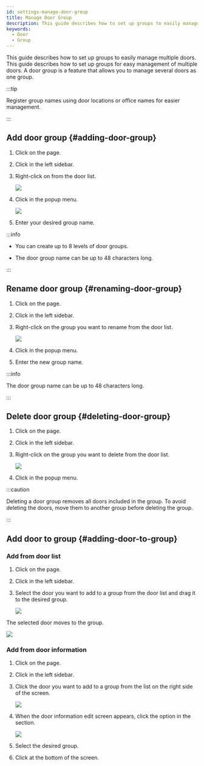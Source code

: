 ```yaml
---
id: settings-manage-door-group
title: Manage Door Group
description: This guide describes how to set up groups to easily manage multiple doors.
keywords:
  - Door
  - Group
---
```


This guide describes how to set up groups to easily manage multiple doors. This guide describes how to set up groups for easy management of multiple doors. A door group is a feature that allows you to manage several doors as one group.

:::tip

Register group names using door locations or office names for easier management.

:::

## Add door group {#adding-door-group}

1. Click <Cmd sid='shell.header.setting' /> on the <Cmd sid='shell.header.launcher' /> page.

2. Click <Cmd sid='setting.menu.door.root' /> in the left sidebar.

3. Right-click on <Cmd sid='menu.door.allDoorGroups' product='2' /> from the door list.

   <Image src='/img/biostarx-setting-door-add-group.png' />

4. Click <Cmd sid='door.addDoorGroup' product='2' /> in the popup menu.

   <Image src='/img/biostarx-setting-door-add-group-naming.png' />

5. Enter your desired group name.

:::info

* You can create up to 8 levels of door groups.

* The door group name can be up to 48 characters long.

:::

## Rename door group {#renaming-door-group}

1. Click <Cmd sid='shell.header.setting' /> on the <Cmd sid='shell.header.launcher' /> page.

2. Click <Cmd sid='setting.menu.door.root' /> in the left sidebar.

3. Right-click on the group you want to rename from the door list.

   <Image src='/img/biostarx-setting-door-rename-group.png' />

4. Click <Cmd sid='door.renameDoorGroup' product='2' /> in the popup menu.

5. Enter the new group name.

:::info

The door group name can be up to 48 characters long.

:::

## Delete door group {#deleting-door-group}

1. Click <Cmd sid='shell.header.setting' /> on the <Cmd sid='shell.header.launcher' /> page.

2. Click <Cmd sid='setting.menu.door.root' /> in the left sidebar.

3. Right-click on the group you want to delete from the door list.

   <Image src='/img/biostarx-setting-door-rename-group.png' />

4. Click <Cmd sid='door.deleteDoorGroup' product='2' /> in the popup menu.

:::caution

Deleting a door group removes all doors included in the group. To avoid deleting the doors, move them to another group before deleting the group.

:::

## Add door to group {#adding-door-to-group}

### Add from door list

1. Click <Cmd sid='shell.header.setting' /> on the <Cmd sid='shell.header.launcher' /> page.

2. Click <Cmd sid='setting.menu.door.root' /> in the left sidebar.

3. Select the door you want to add to a group from the door list and drag it to the desired group.

   <Image src='/img/biostarx-setting-door-to-group.png' />

The selected door moves to the group.

<Image src='/img/biostarx-setting-door-to-group-result.png' />

### Add from door information

1. Click <Cmd sid='shell.header.setting' /> on the <Cmd sid='shell.header.launcher' /> page.

2. Click <Cmd sid='setting.menu.door.root' /> in the left sidebar.

3. Click the door you want to add to a group from the list on the right side of the screen.

   <Image src='/img/biostarx-setting-door-to-group-list.png' />

4. When the door information edit screen appears, click the <Cmd sid='common.group' product='2' /> option in the <Cmd sid='common.information' product='2' /> section.

   <Image src='/img/biostarx-setting-door-to-group-info-select.png' />

5. Select the desired group.

6. Click <Cmd sid='button.apply' product='2' /> at the bottom of the screen.
